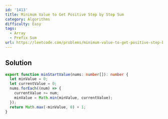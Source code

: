 ```yaml
---
id: '1413'
title: Minimum Value to Get Positive Step by Step Sum
category: Algorithms
difficulty: Easy
tags:
  - Array
  - Prefix Sum
url: https://leetcode.com/problems/minimum-value-to-get-positive-step-by-step-sum
---
```


## Solution

```typescript filename="solution.ts" copy
export function minStartValue(nums: number[]): number {
  let minValue = 0;
  let currentValue = 0;
  nums.forEach((num) => {
    currentValue += num;
    minValue = Math.min(minValue, currentValue);
  });
  return Math.max(-minValue, 0) + 1;
}
```
